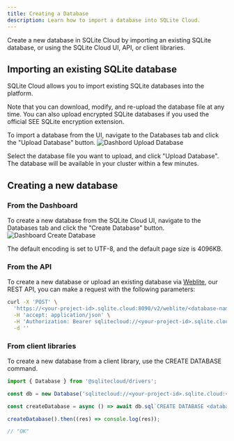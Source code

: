 ```yaml
---
title: Creating a Database
description: Learn how to import a database into SQLite Cloud.
---
```


Create a new database in SQLite Cloud by importing an existing SQLite database, or using the SQLite Cloud UI, API, or client libraries.

## Importing an existing SQLite database
SQLite Cloud allows you to import existing SQLite databases into the platform. 

Note that you can download, modify, and re-upload the database file at any time. You can also upload encrypted SQLite databases if you used the official SEE SQLite encryption extension.

To import a database from the UI, navigate to the Databases tab and click the "Upload Database" button.
![Dashbord Upload Database](@docs-website-assets/introduction/dashboard_upload_db.png)

Select the database file you want to upload, and click "Upload Database". The database will be available in your cluster within a few minutes.

## Creating a new database
### From the Dashboard

To create a new database from the SQLite Cloud UI, navigate to the Databases tab and click the "Create Database" button.
![Dashboard Create Database](@docs-website-assets/introduction/dashboard_create_database.png)

The default encoding is set to UTF-8, and the default page size is 4096KB.

### From the API
To create a new database or upload an existing database via [Weblite](#), our REST API, you can make a request with the following parameters:
```bash
curl -X 'POST' \
  'https://<your-project-id>.sqlite.cloud:8090/v2/weblite/<database-name>.sqlite' \
  -H 'accept: application/json' \
  -H 'Authorization: Bearer sqlitecloud://<your-project-id>.sqlite.cloud:8860?apikey=<your-api-key>' \
  -d ''
```

### From client libraries
To create a new database from a client library, use the CREATE DATABASE command. 

```javascript
import { Database } from '@sqlitecloud/drivers';

const db = new Database('sqlitecloud://<your-project-id>.sqlite.cloud:<your-host-port>?apikey=<your-api-key>')

const createDatabase = async () => await db.sql`CREATE DATABASE <database-name>;`;

createDatabase().then((res) => console.log(res));

// "OK"
```

